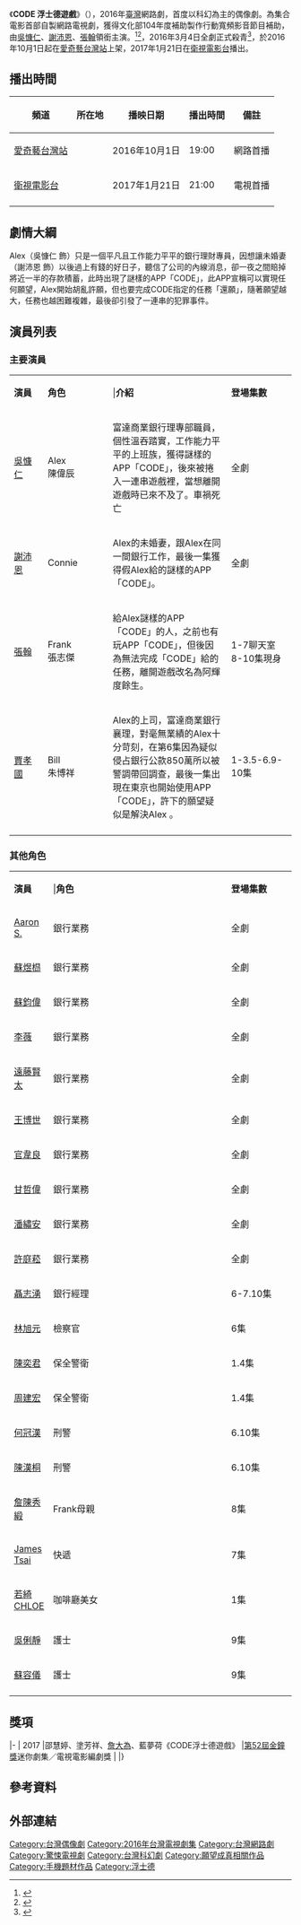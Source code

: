 {{Infobox Television
| bgcolour = gray
| show_name = CODE 浮士德遊戲<br>CODE
| original_name = 
| image = CODE Poster.jpg
| caption = 
| show_name_2 = 
| genre = [[網路劇|網路劇]]、[[電視電影|電視電影]]
| format = 科幻懸疑
| creator = [[詹大為|詹大為]]
| developer = 
| writer = -{涂}-芳祥、藍夢荷、邵慧婷
| director = [[詹大為|詹大為]]
| creative_director = 
| presenter = 
| starring = [[吳慷仁|吳慷仁]]、[[謝沛恩|謝沛恩]]、[[賈孝國|賈孝國]]、[[張翰_(台灣演員)|張翰]]
| judges = 
| voices = 
| narrated = 
| theme_music_composer = 
| opentheme = 
| endtheme = 
| composer = 
| country = {{TWN}}
| language = [[臺灣國語|國語]]
| num_seasons = <!-- or num_series -->
| num_episodes = 10集
| list_episodes = 
| slogan = 克制你內心 不斷擴大的邪惡
| executive_producer = 
| supervising_producer = 郭文雯
| producer = 徐瑋芬
| editor = 
| location = 
| cinematography = 
| camera = 
| runtime = 1-2集15分鐘以上
3-10集每集約10分鐘<br />(電影完整版為1小時39分)
| company = 集合電影
| distributor = 
| channel = [[愛奇藝|愛奇藝台灣站]]
| picture_format = [[OTT服务|網路影音網站]]
| audio_format = [[立體聲|立體聲]]
| first_run = {{TWN}}
| first_aired = {{start date|2016|10|01}}
| last_aired = {{end date|2016|10|10}}
| channel_1 = [[衛視電影台|衛視電影台]]
| picture_format_1 = [[標準畫質電視|標準畫質電視]]、[[高清电视|-{zh-tw:高畫質電視;zh-hant:高清電視;zh-hans:高清电视}-]]
| audio_format_1 = [[立體聲|立體聲]]
| first_run_1 = {{TWN}}
| first_aired_1 = {{start date|2017|1|21}}
| last_aired_1 = {{end date|2017|1|21}}
| status = 
| preceded_by = 
| followed_by = 《[[浮士德遊戲2|浮士德遊戲2]]》
| related = 
| website = http://www.iqiyi.com/a_19rrh9q1xd.html?fc=87451bff3f7d2f4a#vfrm=2-3-0-1 愛奇藝台灣站官網
| production_website = 
| imdb_id = 7862562
}}
《'''CODE 浮士德遊戲'''》（{{lang-en|'''''CODE'''''}}），2016年[[臺灣|臺灣]]網路劇，首度以科幻為主的偶像劇。為集合電影首部自製網路電視劇，獲得文化部104年度補助製作行動寬頻影音節目補助，由[[吳慷仁|吳慷仁]]、[[謝沛恩|謝沛恩]]、[[張翰_(台灣演員)|張翰]]領銜主演。<ref>{{Cite web |url=http://udn.com/news/story/8/1974845-%E3%80%8ACODE%E6%B5%AE%E5%A3%AB%E5%BE%B7%E9%81%8A%E6%88%B2%E3%80%8B%E9%A6%96%E6%98%A0%E8%A8%98%E8%80%85%E6%9C%83 |title=《CODE浮士德遊戲》首映記者會 |accessdate=2016-09-25 |archive-date=2016-09-30 |archive-url=https://web.archive.org/web/20160930152938/http://udn.com/news/story/8/1974845-%E3%80%8ACODE%E6%B5%AE%E5%A3%AB%E5%BE%B7%E9%81%8A%E6%88%B2%E3%80%8B%E9%A6%96%E6%98%A0%E8%A8%98%E8%80%85%E6%9C%83 |dead-url=no }}</ref><ref>{{Cite web |url=http://www.chinatimes.com/realtimenews/20160921006421-260404 |title=吳慷仁自嘲外型像胖大叔 33歲不急婚 |accessdate=2016-10-02 |archive-date=2016-09-23 |archive-url=https://web.archive.org/web/20160923095451/http://www.chinatimes.com/realtimenews/20160921006421-260404 |dead-url=no }}</ref>，2016年3月4日全劇正式殺青<ref>{{Cite web |url=https://www.facebook.com/permalink.php?story_fbid=858110297633778&id=365287220249424 |title=集合電影 |accessdate=2016-12-18 |archive-date=2019-02-15 |archive-url=https://web.archive.org/web/20190215180250/https://www.facebook.com/permalink.php?story_fbid=858110297633778&id=365287220249424 |dead-url=no }}</ref>，於2016年10月1日起在[[愛奇藝|愛奇藝台灣站]]上架，2017年1月21日在[[衛視電影台|衛視電影台]]播出。

== 播出時間 ==
{{Note24hUTC+8}}
{| class="wikitable" style="text-align:center"
|- 
!頻道||所在地||播映日期||播出時間||備註
|- 
|[[愛奇藝|愛奇藝台灣站]]||rowspan=2|{{TWN}}||2016年10月1日||19:00||網路首播
|- 
|[[衛視電影台|衛視電影台]]||2017年1月21日||21:00||電視首播
|- 
|}

==劇情大綱==
Alex（吳慷仁 飾）只是一個平凡且工作能力平平的銀行理財專員，因想讓未婚妻（謝沛恩 飾）以後過上有錢的好日子，聽信了公司的內線消息，卻一夜之間賠掉將近一半的存款積蓄，此時出現了謎樣的APP「CODE」，此APP宣稱可以實現任何願望，Alex開始胡亂許願，但也要完成CODE指定的任務「還願」，隨著願望越大，任務也越困難複雜，最後卻引發了一連串的犯罪事件。

==演員列表==
=== 主要演員 ===
{|class="wikitable" width="50%"   
|- style="background:#8BB3E0; color:snow" align=center  
|style="width:12%"|'''演員'''|| style="width:100px"|'''角色'''|| |'''介紹''' ||style="width:100px"|'''登場集數'''
|-
|[[吳慷仁|吳慷仁]]||Alex<br>陳偉辰||富達商業銀行理專部職員，個性溫吞踏實，工作能力平平的上班族，獲得謎樣的APP「CODE」，後來被捲入一連串遊戲裡，當想離開遊戲時已來不及了。車禍死亡 || 全劇
|-
|[[謝沛恩|謝沛恩]]|| Connie||Alex的未婚妻，跟Alex在同一間銀行工作，最後一集獲得假Alex給的謎樣的APP「CODE」。 || 全劇
|-
|[[張翰_(台灣演員)|張翰]]||Frank<br>張志傑 ||給Alex謎樣的APP「CODE」的人，之前也有玩APP「CODE」，但後因為無法完成「CODE」給的任務，離開遊戲改名為阿輝度餘生。 || 1-7聊天室
8-10集現身
|-
|[[賈孝國|賈孝國]] || Bill<br>朱博祥 || Alex的上司，富達商業銀行襄理，對毫無業績的Alex十分苛刻，在第6集因為疑似侵占銀行公款850萬所以被警調帶回調查，最後一集出現在東京也開始使用APP「CODE」，許下的願望疑似是解決Alex 。|| 1-3.5-6.9-10集
|-
|}

===其他角色===
{|class="wikitable" width="50%"   
|- style="background:#8BB3E0; color:snow" align=center  
|style="width:12%"|'''演員'''||  |'''角色''' ||style="width:100px"|'''登場集數'''
|- 
|[[Aaron_S.|Aaron S.]]||銀行業務 || 全劇
|- 
|[[蘇煜㭿|蘇煜㭿]]|| 銀行業務|| 全劇
|- 
|[[蘇鈞偉|蘇鈞偉]]||銀行業務 || 全劇
|-
|[https://www.facebook.com/Aweiweilee/ 李薇]{{Wayback|url=https://www.facebook.com/Aweiweilee/ |date=20190215180250 }}|| 銀行業務|| 全劇
|-
|[[遠藤賢太|遠藤賢太]]|| 銀行業務|| 全劇
|- 
|[[王博世|王博世]]||銀行業務 || 全劇
|-
|[[官韋良|官韋良]]||銀行業務 || 全劇
|-
|[[甘哲偉|甘哲偉]]||銀行業務 || 全劇
|-
|[[潘繡安|潘繡安]]||銀行業務 || 全劇
|-
|[[許庭菘|許庭菘]]||銀行業務 || 全劇
|-
|[[聶志湧|聶志湧]]||銀行經理 ||6-7.10集 
|-
|[[林旭元|林旭元]]||檢察官 || 6集
|-
|[[陳奕君|陳奕君]] || 保全警衛|| 1.4集
|-
|[[周建宏|周建宏]]|| 保全警衛|| 1.4集
|-
|[[何冠漢|何冠漢]] || 刑警|| 6.10集
|-
|[[陳漢桐|陳漢桐]]  || 刑警|| 6.10集
|- 
|[[詹陳秀緞|詹陳秀緞]]||Frank母親 || 8集
|-
|[[James_Tsai|James Tsai]]||快遞 ||7集
|-
|[[若綺CHLOE|若綺CHLOE]]||咖啡廳美女 || 1集
|-
|[[吳俐靜|吳俐靜]]|| 護士|| 9集
|-
|[[蘇容儀|蘇容儀]]||護士 ||9集
|-

|}

== 獎項 ==
{{awards table}}
|-
| 2017
|邵慧婷、塗芳祥、[[詹大為|詹大為]]、藍夢荷《CODE浮士德遊戲》
|[[第52屆金鐘獎|第52屆金鐘獎]]迷你劇集／電視電影編劇獎
|{{nom}}
|}

== 參考資料 ==
{{Reflist}}

== 外部連結 ==
[[Category:台灣偶像劇|Category:台灣偶像劇]]
[[Category:2016年台灣電視劇集|Category:2016年台灣電視劇集]]
[[Category:台灣網路劇|Category:台灣網路劇]]
[[Category:驚悚電視劇|Category:驚悚電視劇]]
[[Category:台灣科幻劇|Category:台灣科幻劇]]
[[Category:願望成真相關作品|Category:願望成真相關作品]]
[[Category:手機題材作品|Category:手機題材作品]]
[[Category:浮士德|Category:浮士德]]